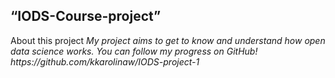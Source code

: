 

## "IODS-Course-project"


About this project
*My project aims to get to know and understand how open data science works.
You can follow my progress on GitHub! https://github.com/kkarolinaw/IODS-project-1 *